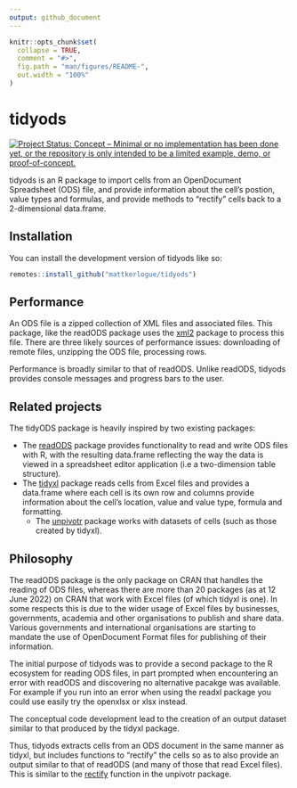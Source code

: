 ```yaml
---
output: github_document
---
```


<!-- README.md is generated from README.Rmd. Please edit that file -->

```r
knitr::opts_chunk$set(
  collapse = TRUE,
  comment = "#>",
  fig.path = "man/figures/README-",
  out.width = "100%"
)
```

# tidyods

<!-- badges: start -->
[![Project Status: Concept – Minimal or no implementation has been done yet, or the repository is only intended to be a limited example, demo, or proof-of-concept.](https://www.repostatus.org/badges/latest/concept.svg)](https://www.repostatus.org/#concept)
<!-- badges: end -->

tidyods is an R package to import cells from an OpenDocument Spreadsheet (ODS) 
file, and provide information about the cell's postion, value types and formulas,
and provide methods to "rectify" cells back to a 2-dimensional data.frame.

## Installation

You can install the development version of tidyods like so:

``` r
remotes::install_github("mattkerlogue/tidyods")
```

## Performance
An ODS file is a zipped collection of XML files and associated files. 
This package, like the  readODS package uses the [xml2](https://xml2.r-lib.org) package to process this file. There are three likely sources of performance 
issues: downloading of remote files, unzipping the ODS file, processing rows.

Performance is broadly similar to that of readODS. Unlike readODS, tidyods 
provides console messages and progress bars to the user.

## Related projects
The tidyODS package is heavily inspired by two existing packages:

- The [readODS](https://github.com/chainsawriot/readODS) package provides
  functionality to read and write ODS files with R, with the resulting data.frame
  reflecting the way the data is viewed in a spreadsheet editor application (i.e
  a two-dimension table structure).
- The [tidyxl](https://nacnudus.github.io/tidyxl/) package reads cells from Excel
  files and provides a data.frame where each cell is its own row and columns 
  provide information about the cell's location, value and value type, formula and
  formatting.
  - The [unpivotr](https://nacnudus.github.io/unpivotr/) package works with 
  datasets of cells (such as those created by tidyxl).

## Philosophy
The readODS package is the only package on CRAN that handles the reading of ODS
files, whereas there are more than 20 packages (as at 12 June 2022) on CRAN that
work with Excel files (of which tidyxl is one). In some respects this is due to
the wider usage of Excel files by businesses, governments, academia and other
organisations to publish and share data. Various governments and international
organisations are starting to mandate the use of OpenDocument Format files for
publishing of their information.

The initial purpose of tidyods was to provide a second package to the R ecosystem
for reading ODS files, in part prompted when encountering an error with readODS 
and discovering no alternative pacakge was available. For example if you run 
into an error when using the readxl package you could use easily try the 
openxlsx or xlsx instead.

The conceptual code development lead to the creation of an output dataset 
similar to that produced by the tidyxl package.

Thus, tidyods extracts cells from an ODS document in the same manner as tidyxl,
but includes functions to "rectify" the cells so as to also provide an output
similar to that of readODS (and many of those that read Excel files). This 
is similar to the [rectify](https://nacnudus.github.io/unpivotr/reference/rectify.html) function in the unpivotr package.
